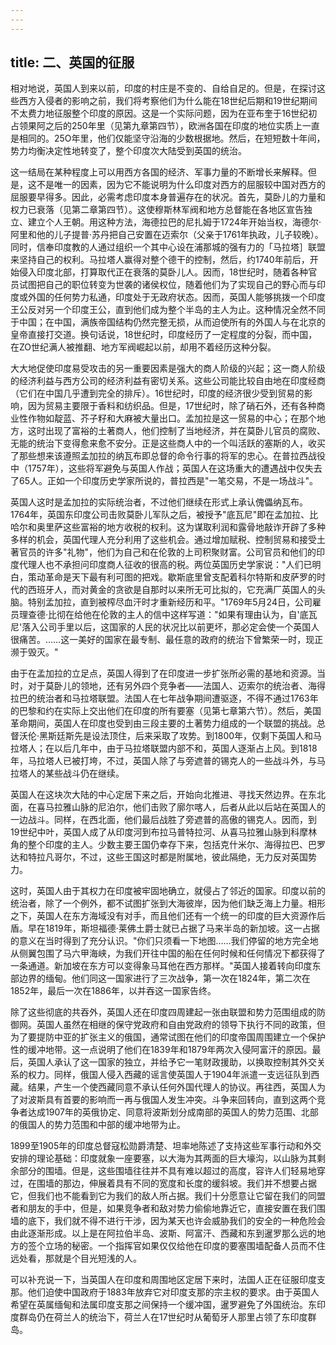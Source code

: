 ```yaml
---
---
---
```

title: 二、英国的征服
---



相对地说，英国人到来以前，印度的村庄是不变的、自给自足的。但是，在探讨这些西方入侵者的影响之前，我们将考察他们为什么能在18世纪后期和19世纪期间不太费力地征服整个印度的原因。这是一个实际问题，因为在亚布奎于16世纪初占领果阿之后的250年里（见第九章第四节），欧洲各国在印度的地位实质上一直是相同的。25O年里，他们仅能坚守沿海的少数根据地。然后，在短短数十年间，势力均衡决定性地转变了，整个印度次大陆受到英国的统治。

这一结局在某种程度上可以用西方各国的经济、军事力量的不断增长来解释。但是，这不是唯一的因素，因为它不能说明为什么印度对西方的屈服较中国对西方的屈服要早得多。因此，必需考虑印度本身普遍存在的状况。首先，莫卧儿的力量和权力已衰落（见第二章第四节）。这使穆斯林军阀和地方总督能在各地区宣告独立、建立个人王朝。用这种方法，海德拉巴的尼扎姆于1724年开始当权，海德尔·阿里和他的儿子提普·苏丹把自己安置在迈索尔（父亲于1761年执政，儿子较晚）。同时，信奉印度教的人通过组织一个其中心设在浦那城的强有力的「马拉塔］联盟来坚持自己的权利。马拉塔人赢得对整个德干的控制，然后，约1740年前后，开始侵入印度北部，打算取代正在衰落的莫卧儿人。因而，18世纪时，随着各种官员试图把自己的职位转变为世袭的诸侯权位，随着他们为了实现自己的野心而与印度或外国的任何势力私通，印度处于无政府状态。因而，英国人能够挑拨一个印度王公反对另一个印度王公，直到他们成为整个半岛的主人为止。这种情况全然不同于中国；在中国，满族帝国结构仍然完整无损，从而迫使所有的外国人与在北京的皇帝直接打交道。换句话说，18世纪时，印度经历了一定程度的分裂，而中国，在ZO世纪满人被推翻、地方军阀崛起以前，却用不着经历这种分裂。

大大地促使印度易受攻击的另一重要因素是强大的商人阶级的兴起；这一商人阶级的经济利益与西方公司的经济利益有密切关系。这些公司能比较自由地在印度经商（它们在中国几乎遭到完全的排斥）。16世纪时，印度的经济很少受到贸易的影响，因为贸易主要限于香料和纺织品。但是，17世纪时，除了硝石外，还有各种商业性作物如靛蓝、芥子籽和大麻被大量出口。孟加拉是这一贸易的中心；在那个地方，这时出现了富裕的土著商人，他们控制了当地经济，并在莫卧儿官员的腐败、无能的统治下变得愈来愈不安分。正是这些商人中的一个叫活跃的塞斯的人，收买了那些想来该遵照孟加拉的纳瓦布即总督的命令行事的将军的忠心。在普拉西战役中（1757年），这些将军避免与英国人作战；英国人在这场重大的遭遇战中仅失去了65人。正如一个印度历史学家所说的，普拉西是"一笔交易，不是一场战斗"。

英国人这时是孟加拉的实际统治者，不过他们继续在形式上承认傀儡纳瓦布。1764年，英国东印度公司击败莫卧儿军队之后，被授予"底瓦尼"即在孟加拉、比哈尔和奥里萨这些富裕的地方收税的权利。这为谋取利润和露骨地敲诈开辟了多种多样的机会，英国代理人充分利用了这些机会。通过增加赋税、控制贸易和接受土著官员的许多"礼物"，他们为自己和在伦敦的上司积聚财富。公司官员和他们的印度代理人也不承担问印度商人征收的很高的税。两位英国历史学家说："人们已明白，策动革命是天下最有利可图的把戏。歇斯底里曾支配着科尔特斯和皮萨罗的时代的西班牙人，而对黄金的贪欲是自那时以来所无可比拟的，它充满厂英国人的头脑。特别孟加拉，直到被榨尽血汗时才重新经历和平。"1769年5月24日，公司雇员理查德·比彻在给他在伦敦的主人的信中这样写道："如果有理由认为，自'底瓦尼'落入公司手里以后，这国家的人民的状况比以前更坏，那必定会使一个英国人很痛苦。……这一美好的国家在最专制、最任意的政府的统治下曾繁荣一时，现正濒于毁灭。"

由于在孟加拉的立足点，英国人得到了在印度进一步扩张所必需的基地和资源。当时，对于莫卧儿的领地，还有另外四个竞争者——法国人、迈索尔的统治者、海得拉巴的统治者和马拉塔联盟。法国人在七年战争期间遭驱逐，不得不通过1763年的巴黎和约在实际上交出他们在印度的所有要塞（见第七章第六节）。然后，美国革命期间，英国人在印度也受到由三段主要的土著势力组成的一个联盟的挑战。总督沃伦·黑斯廷斯先是设法顶住，后来采取了攻势。到1800年，仅剩下英国人和马拉塔人；在以后几年中，由于马拉塔联盟内部不和，英国人逐渐占上风。到1818年，马拉塔人已被打垮，不过，英国人除了与旁遮普的锡克人的一些战斗外，与马拉塔人的某些战斗仍在继续。

英国人在这块次大陆的中心定居下来之后，开始向北推进、寻找天然边界。在东北面，在喜马拉雅山脉的尼泊尔，他们击败了廓尔喀人，后者从此以后站在英国人的一边战斗。同样，在西北面，他们最后战胜了旁遮普的高傲的锡克人。因而，到19世纪中叶，英国人成了从印度河到布拉马普特拉河、从喜马拉雅山脉到科摩林角的整个印度的主人。少数主要王国仍幸存下来，包括克什米尔、海得拉巴、巴罗达和特拉凡哥尔，不过，这些王国这时都是附属地，彼此隔绝，无力反对英国势力。

这时，英国人由于其权力在印度被牢固地确立，就侵占了邻近的国家。印度以前的统治者，除了一个例外，都不试图扩张到大海彼岸，因为他们缺乏海上力量。相形之下，英国人在东方海域没有对手，而且他们还有一个统一的印度的巨大资源作后盾。早在1819年，斯坦福德·莱佛土爵士就已占据了马来半岛的新加坡。这一占据的意义在当时得到了充分认识。"你们只须看一下地图……我们停留的地方完全地从侧翼包围了马六甲海峡，为我们开往中国的船在任何时候和任何情况下都获得了一条通道。新加坡在东方可以变得象马耳他在西方那样。"英国人接着转向印度东部边界的缅甸。他们同这一国家进行了三次战争，第一次在1824年，第二次在1852年，最后一次在1886年，以并吞这一国家告终。

除了这些彻底的共吞外，英国人还在印度四周建起一张由联盟和势力范围组成的防御网。英国人虽然在相继的保守党政府和自由党政府的领导下执行不同的政策，但为了要提防中亚的扩张主义的俄国，通常试图在他们的印度帝国周围建立一个保护性的缓冲地带。这一点说明了他们在1839年和1879年两次入侵阿富汗的原因。最后，英国人承认了这一国家的独立，并给予它一笔财政援助，以换取控制其外交关系的权力。同样，俄国人侵入西藏的谣言使英国人于1904年派遣一支远征队到西藏。结果，产生一个使西藏同意不承认任何外国代理人的协议。再往西，英国人为了对波斯具有首要的影响而一再与俄国人发生冲突。斗争来回转向，直到这两个竞争者达成1907年的英俄协定、同意将波斯划分成南部的英国人的势力范围、北部的俄国人的势力范围和中部的缓冲地带为止。

1899至1905年的印度总督寇松勋爵清楚、坦率地陈述了支持这些军事行动和外交安排的理论基础：印度就象一座要塞，以大海为其两面的巨大壕沟，以山脉为其剩余部分的围墙。但是，这些围墙往往并不具有难以超过的高度，容许人们轻易地穿过，在围墙的那边，伸展着具有不同的宽度和长度的缓斜坡。我们并不想要占据它，但我们也不能看到它为我们的敌人所占据。我们十分愿意让它留在我们的同盟者和朋友的手中，但是，如果竞争者和敌对势力偷偷地靠近它，直接安置在我们围墙的底下，我们就不得不进行干涉，因为某天也许会威胁我们的安全的一种危险会由此逐渐形成。以上是在阿拉伯半岛、波斯、阿富汗、西藏和东到暹罗那么远的地方的签个立场的秘密。一个指挥官如果仅仅给他在印度的要塞围墙配备人员而不住远处看，那就是个目光短浅的人。

可以补充说一下，当英国人在印度和周围地区定居下来时，法国人正在征服印度支那。他们迫使中国政府于1883年放弃它对印度支那的宗主权的要求。由于英国人希望在英属缅甸和法属印度支那之间保持一个缓冲国，暹罗避免了外国统治。东印度群岛仍在荷兰人的统治下，荷兰人在17世纪时从葡萄牙人那里占领了东印度群岛。